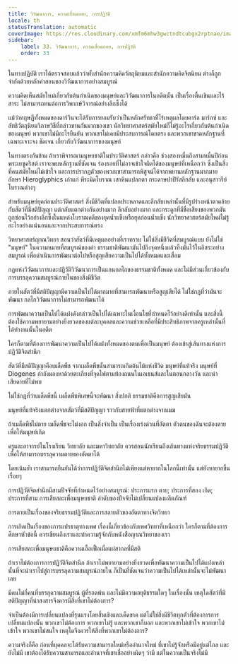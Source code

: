 ```yaml
---
title: วิวัฒนาการ, ความเสื่อมถอย, การปฏิวัติ
locale: th
statusTranslation: automatic
coverImage: https://res.cloudinary.com/xmfm6mhw3gwctndtcubgx2rptnae/image/upload/v1740337243/small_cover_educacion_fundamental_a051170f1c.webp
sidebar:
    label: 33. วิวัฒนาการ, ความเสื่อมถอย, การปฏิวัติ
    order: 33
---
```

ในทางปฏิบัติ เราได้ตรวจสอบแล้วว่าทั้งสำนักความคิดวัตถุนิยมและสำนักความคิดจิตนิยม ต่างก็ถูกจำกัดด้วยหลักคำสอนของวิวัฒนาการอย่างสมบูรณ์

ความคิดเห็นสมัยใหม่เกี่ยวกับต้นกำเนิดของมนุษย์และวิวัฒนาการในอดีตนั้น เป็นเรื่องตื้นเขินและไร้สาระ ไม่สามารถทนต่อการวิพากษ์วิจารณ์อย่างลึกซึ้งได้

แม้ว่าทฤษฎีทั้งหมดของดาร์วินจะได้รับการยอมรับว่าเป็นหลักศรัทธาที่ไร้เหตุผลโดยคาร์ล มาร์กซ์ และลัทธิวัตถุนิยมวิภาษวิธีที่กล่าวขานกันมากของเขา นักวิทยาศาสตร์สมัยใหม่ก็ไม่รู้อะไรเกี่ยวกับต้นกำเนิดของมนุษย์ พวกเขาไม่มีอะไรยืนยัน พวกเขาไม่เคยมีประสบการณ์โดยตรง และพวกเขาขาดหลักฐานที่เฉพาะเจาะจง ชัดเจน เกี่ยวกับวิวัฒนาการของมนุษย์

ในทางตรงกันข้าม ถ้าเราพิจารณามนุษยชาติในประวัติศาสตร์ กล่าวคือ ช่วงสองหมื่นถึงสามหมื่นปีก่อนพระเยซูคริสต์ เราจะพบหลักฐานที่ชัดเจน ร่องรอยที่ไม่อาจเข้าใจผิดได้ของมนุษย์ที่เหนือกว่า ซึ่งเป็นสิ่งที่คนสมัยใหม่ไม่เข้าใจ และการปรากฏตัวของพวกเขาสามารถพิสูจน์ได้จากพยานหลักฐานมากมาย อักษร Hieroglyphics เก่าแก่ พีระมิดโบราณ เสาหินแปลกตา กระดาษปาปิรัสลึกลับ และอนุสาวรีย์โบราณต่างๆ

สำหรับมนุษย์ยุคก่อนประวัติศาสตร์ สิ่งมีชีวิตที่แปลกประหลาดและลึกลับเหล่านั้นที่มีรูปร่างหน้าตาคล้ายกับสัตว์ที่มีสติปัญญา แต่กลับแตกต่างกันอย่างมาก ลึกลับอย่างมาก และกระดูกที่มีชื่อเสียงของพวกมันถูกซ่อนไว้อย่างลึกซึ้งในแหล่งโบราณคดีของยุคน้ำแข็งหรือยุคก่อนน้ำแข็ง นักวิทยาศาสตร์สมัยใหม่ไม่รู้อะไรอย่างแน่นอนและจากประสบการณ์ตรง

วิทยาศาสตร์ญาณวิทยา สอนว่าสัตว์ที่มีเหตุผลอย่างที่เราทราบ ไม่ใช่สิ่งมีชีวิตที่สมบูรณ์แบบ ยังไม่ใช่ "มนุษย์" ในความหมายที่สมบูรณ์ของคำ ธรรมชาติพัฒนามันไปถึงจุดหนึ่งแล้วทิ้งมันไว้ในอิสระอย่างสมบูรณ์ เพื่อดำเนินการพัฒนาต่อไปหรือสูญเสียความเป็นไปได้ทั้งหมดและเสื่อม

กฎแห่งวิวัฒนาการและปฏิวัติวิวัฒนาการเป็นแกนกลไกของธรรมชาติทั้งหมด และไม่มีส่วนเกี่ยวข้องกับการบรรลุความสมบูรณ์ภายในของสิ่งมีชีวิต

ภายในสัตว์ที่มีสติปัญญามีความเป็นไปได้มากมายที่สามารถพัฒนาหรือสูญเสียได้ ไม่ใช่กฎที่ว่ามันจะพัฒนา กลไกวิวัฒนาการไม่สามารถพัฒนาได้

การพัฒนาความเป็นไปได้แฝงดังกล่าวเป็นไปได้เฉพาะในเงื่อนไขที่กำหนดไว้อย่างดีเท่านั้น และสิ่งนี้ต้องใช้ความพยายามอย่างยิ่งยวดของแต่ละบุคคลและความช่วยเหลือที่มีประสิทธิภาพจากครูเหล่านั้นที่ได้ทำงานนั้นในอดีต

ใครก็ตามที่ต้องการพัฒนาความเป็นไปได้แฝงทั้งหมดของตนเพื่อเป็นมนุษย์ ต้องเข้าสู่เส้นทางแห่งการปฏิวัติจิตสำนึก

สัตว์ที่มีสติปัญญาคือเมล็ดพืช จากเมล็ดพืชนั้นสามารถเกิดต้นไม้แห่งชีวิต มนุษย์ที่แท้จริง มนุษย์ที่ Diogenes กำลังมองหาด้วยตะเกียงที่จุดไฟตามท้องถนนในเอเธนส์และในตอนกลางวัน และน่าเสียดายที่ไม่พบ

ไม่ใช่กฎที่ว่าเมล็ดพืชนี้ เมล็ดพืชพิเศษนี้จะพัฒนา สิ่งปกติ ธรรมชาติคือการสูญเสียมัน

มนุษย์ที่แท้จริงแตกต่างจากสัตว์ที่มีสติปัญญา ราวกับสายฟ้าที่แตกต่างจากเมฆ

ถ้าเมล็ดพืชไม่ตาย เมล็ดพืชจะไม่งอก เป็นสิ่งจำเป็น เป็นเรื่องเร่งด่วนที่อัตตา ตัวตนของฉันจะต้องตาย เพื่อให้มนุษย์เกิด

ครูและอาจารย์ในโรงเรียน วิทยาลัย และมหาวิทยาลัย ควรสอนนักเรียนถึงเส้นทางแห่งจริยธรรมปฏิวัติ เพื่อให้สามารถบรรลุความตายของอัตตาได้

โดยเน้นย้ำ เราสามารถยืนยันได้ว่าการปฏิวัติจิตสำนึกไม่เพียงแต่หายากในโลกนี้เท่านั้น แต่ยังหายากขึ้นเรื่อยๆ

การปฏิวัติจิตสำนึกมีสามปัจจัยที่กำหนดไว้อย่างสมบูรณ์: ประการแรก ตาย; ประการที่สอง เกิด; ประการที่สาม การเสียสละเพื่อมนุษยชาติ ลำดับของปัจจัยไม่เปลี่ยนแปลงผลิตภัณฑ์

การตายเป็นเรื่องของจริยธรรมปฏิวัติและการสลายตัวของอัตตาทางจิตวิทยา

การเกิดเป็นเรื่องของการแปรธาตุทางเพศ เรื่องนี้เกี่ยวข้องกับเพศวิทยาที่เหนือกว่า ใครก็ตามที่ต้องการศึกษาหัวข้อนี้ ควรเขียนถึงเราและทำความรู้จักกับหนังสือญาณวิทยาของเรา

การเสียสละเพื่อมนุษยชาติคือความเอื้อเฟื้อเผื่อแผ่สากลที่มีสติ

ถ้าเราไม่ต้องการการปฏิวัติจิตสำนึก ถ้าเราไม่พยายามอย่างยิ่งยวดเพื่อพัฒนาความเป็นไปได้แฝงเหล่านั้นที่จะนำเราไปสู่การบรรลุความสมบูรณ์ภายใน ก็เป็นที่ชัดเจนว่าความเป็นไปได้เหล่านั้นจะไม่พัฒนาเลย

มีคนไม่กี่คนที่บรรลุความสมบูรณ์ ผู้ที่รอดพ้น และไม่มีความอยุติธรรมใดๆ ในเรื่องนั้น เหตุใดสัตว์ที่มีสติปัญญาที่น่าสงสารจึงควรมีสิ่งที่เขาไม่ต้องการ?

จำเป็นต้องมีการเปลี่ยนแปลงที่รุนแรงโดยสิ้นเชิงและเด็ดขาด แต่ไม่ใช่สิ่งมีชีวิตทุกตัวที่ต้องการการเปลี่ยนแปลงนั้น พวกเขาไม่ต้องการ พวกเขาไม่รู้ และพวกเขาก็บอก และพวกเขาไม่เข้าใจ พวกเขาไม่เข้าใจ พวกเขาไม่สนใจ เหตุใดจึงควรให้สิ่งที่พวกเขาไม่ต้องการ?

ความจริงก็คือ ก่อนที่บุคคลจะได้รับความสามารถใหม่หรืออำนาจใหม่ ที่เขาไม่รู้จักหรือมีอยู่แต่ไกล และยังไม่มี เขาต้องได้รับความสามารถและอำนาจที่เขาเชื่ออย่างผิดๆ ว่ามี แต่ในความเป็นจริงไม่มี

